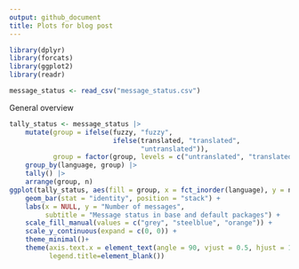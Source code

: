 ```yaml
---
output: github_document
title: Plots for blog post
---
```


```r
library(dplyr)
library(forcats)
library(ggplot2)
library(readr)
```

```r
message_status <- read_csv("message_status.csv")
```

General overview

```r
tally_status <- message_status |>
    mutate(group = ifelse(fuzzy, "fuzzy", 
                          ifelse(translated, "translated",
                                 "untranslated")),
           group = factor(group, levels = c("untranslated", "translated", "fuzzy"))) |>
    group_by(language, group) |>
    tally() |>
    arrange(group, n)
ggplot(tally_status, aes(fill = group, x = fct_inorder(language), y = n)) +
    geom_bar(stat = "identity", position = "stack") +
    labs(x = NULL, y = "Number of messages",
         subtitle = "Message status in base and default packages") + 
    scale_fill_manual(values = c("grey", "steelblue", "orange")) + 
    scale_y_continuous(expand = c(0, 0)) +
    theme_minimal()+
    theme(axis.text.x = element_text(angle = 90, vjust = 0.5, hjust = 1),
          legend.title=element_blank())
```
